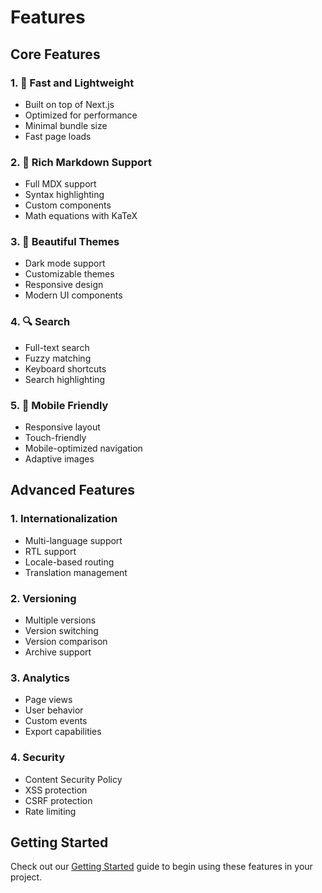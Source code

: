 # Features

## Core Features

### 1. 🚀 Fast and Lightweight
- Built on top of Next.js
- Optimized for performance
- Minimal bundle size
- Fast page loads

### 2. 📝 Rich Markdown Support
- Full MDX support
- Syntax highlighting
- Custom components
- Math equations with KaTeX

### 3. 🎨 Beautiful Themes
- Dark mode support
- Customizable themes
- Responsive design
- Modern UI components

### 4. 🔍 Search
- Full-text search
- Fuzzy matching
- Keyboard shortcuts
- Search highlighting

### 5. 📱 Mobile Friendly
- Responsive layout
- Touch-friendly
- Mobile-optimized navigation
- Adaptive images

## Advanced Features

### 1. Internationalization
- Multi-language support
- RTL support
- Locale-based routing
- Translation management

### 2. Versioning
- Multiple versions
- Version switching
- Version comparison
- Archive support

### 3. Analytics
- Page views
- User behavior
- Custom events
- Export capabilities

### 4. Security
- Content Security Policy
- XSS protection
- CSRF protection
- Rate limiting

## Getting Started

Check out our [Getting Started](/getting-started) guide to begin using these features in your project. 